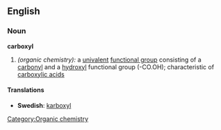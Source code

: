 ==English==
===Noun===
{{wikipedia}}
'''carboxyl'''
#''(organic chemistry):'' a [[univalent]] [[functional group]] consisting of a [[carbonyl]] and a [[hydroxyl]] functional group (-CO.OH); characteristic of [[carboxylic acid]]s

====Translations====
*'''Swedish''': [[karboxyl]]
[[Category:Organic chemistry]]